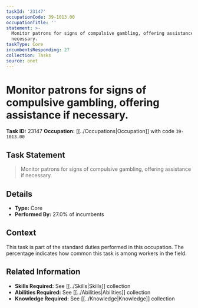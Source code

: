 ```yaml
---
taskId: '23147'
occupationCode: 39-1013.00
occupationTitle: ''
statement: >-
  Monitor patrons for signs of compulsive gambling, offering assistance if
  necessary.
taskType: Core
incumbentsResponding: 27
collection: Tasks
source: onet
---
```

# Monitor patrons for signs of compulsive gambling, offering assistance if necessary.

**Task ID:** 23147
**Occupation:** [[../Occupations|Occupation]] with code `39-1013.00`

## Task Statement

> Monitor patrons for signs of compulsive gambling, offering assistance if necessary.

## Details

- **Type:** Core
- **Performed By:** 27.0% of incumbents

## Context

This task is part of the standard duties performed in this occupation. The percentage indicates how common this task is among workers in the field.

## Related Information

- **Skills Required:** See [[../Skills|Skills]] collection
- **Abilities Required:** See [[../Abilities|Abilities]] collection
- **Knowledge Required:** See [[../Knowledge|Knowledge]] collection
